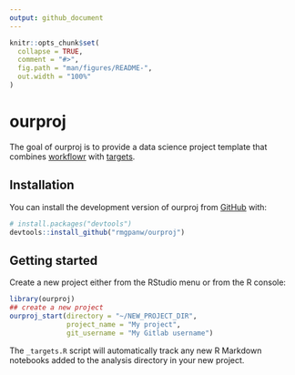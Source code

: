 ```yaml
---
output: github_document
---
```


<!-- README.md is generated from README.Rmd. Please edit that file -->

```r
knitr::opts_chunk$set(
  collapse = TRUE,
  comment = "#>",
  fig.path = "man/figures/README-",
  out.width = "100%"
)
```

# ourproj

<!-- badges: start -->
<!-- badges: end -->

The goal of ourproj is to provide a data science project template that combines  [workflowr](https://workflowr.github.io/workflowr/index.html) with [targets](https://books.ropensci.org/targets/).

## Installation

You can install the development version of ourproj from [GitHub](https://github.com/) with:

``` r
# install.packages("devtools")
devtools::install_github("rmgpanw/ourproj")
```

## Getting started

Create a new project either from the RStudio menu or from the R console: 

```r
library(ourproj)
## create a new project
ourproj_start(directory = "~/NEW_PROJECT_DIR",
              project_name = "My project",
              git_username = "My Gitlab username")
```

The `_targets.R` script will automatically track any new R Markdown notebooks added to the analysis directory in your new project.
